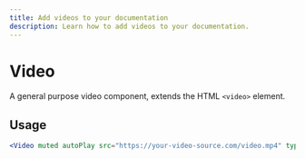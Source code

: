 ```yaml
---
title: Add videos to your documentation
description: Learn how to add videos to your documentation.
---
```


# Video

A general purpose video component, extends the HTML `<video>` element.

## Usage

```jsx
<Video muted autoPlay src="https://your-video-source.com/video.mp4" type="video/mp4" />
```

